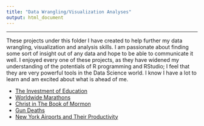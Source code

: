 ```yaml
---
title: "Data Wrangling/Visualization Analyses"
output: html_document
---
```


<script type="text/javascript">
 function showhide(id) {
    var e = document.getElementById(id);
    e.style.display = (e.style.display == 'block') ? 'none' : 'block';
 }
</script>



----

These projects under this folder I have created to help further my data wrangling, visualization and analysis skills. I am passionate about finding some sort of insight out of any data and hope to be able to communicate it well. I enjoyed every one of these projects, as they have widened my understanding of the potentials of R programming and RStudio; I feel that they are very powerful tools in the Data Science world. I know I have a lot to learn and am excited about what is ahead of me.


- [The Investment of Education](dwv/SemesterProject.html)
- [Worldwide Marathons](dwv/Jensen_165909072_final.html)
- [Christ in The Book of Mormon](dwv/Case_Study_7.html)
- [Gun Deaths](dwv/CaseStudy4.html)
- [New York Airports and Their Productivity](dwv/CaseStudy3.html)





